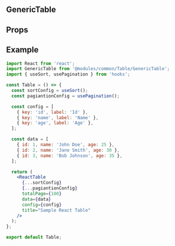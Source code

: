 
<Meta title="TableStories" />

## GenericTable

<Description of={TableStories.Basic} />

## Props

<ArgsTable of={GenericTable} />

## Example

```jsx
import React from 'react';
import GenericTable from '@modules/common/Table/GenericTable';
import { useSort, usePagination } from 'hooks';

const Table = () => {
  const sortConfig = useSort();
  const pagiantionConfig = usePagination();

  const config = [
    { key: 'id', label: 'Id' },
    { key: 'name', label: 'Name' },
    { key: 'age', label: 'Age' },
  ];

  const data = [
    { id: 1, name: 'John Doe', age: 25 },
    { id: 2, name: 'Jane Smith', age: 30 },
    { id: 3, name: 'Bob Johnson', age: 35 },
  ];

  return (
    <ReactTable
      {...sortConfig}
      {...pagiantionConfig}
      totalPage={100}
      data={data}
      config={config}
      title="Sample React Table"
    />
  );
};

export default Table;
```
